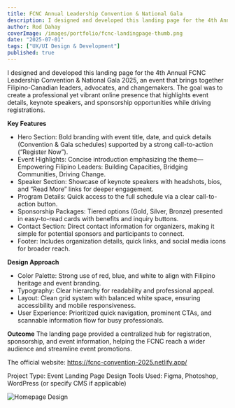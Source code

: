 ```yaml
---
title: FCNC Annual Leadership Convention & National Gala
description: I designed and developed this landing page for the 4th Annual FCNC Leadership Convention & National Gala 2025, an event that brings together Filipino-Canadian leaders, advocates, and changemakers.  
author: Rod Dahay
coverImage: /images/portfolio/fcnc-landingpage-thumb.png
date: "2025-07-01"
tags: ["UX/UI Design & Development"]
published: true
---
```


I designed and developed this landing page for the 4th Annual FCNC Leadership Convention & National Gala 2025, an event that brings together Filipino-Canadian leaders, advocates, and changemakers. The goal was to create a professional yet vibrant online presence that highlights event details, keynote speakers, and sponsorship opportunities while driving registrations.



**Key Features**
+ Hero Section: Bold branding with event title, date, and quick details (Convention & Gala schedules) supported by a strong call-to-action (“Register Now”).
+ Event Highlights: Concise introduction emphasizing the theme—Empowering Filipino Leaders: Building Capacities, Bridging Communities, Driving Change.
+ Speaker Section: Showcase of keynote speakers with headshots, bios, and “Read More” links for deeper engagement.
+ Program Details: Quick access to the full schedule via a clear call-to-action button.
+ Sponsorship Packages: Tiered options (Gold, Silver, Bronze) presented in easy-to-read cards with benefits and inquiry buttons.
+ Contact Section: Direct contact information for organizers, making it simple for potential sponsors and participants to connect.
+ Footer: Includes organization details, quick links, and social media icons for broader reach.

**Design Approach**
+ Color Palette: Strong use of red, blue, and white to align with Filipino heritage and event branding.
+ Typography: Clear hierarchy for readability and professional appeal.
+ Layout: Clean grid system with balanced white space, ensuring accessibility and mobile responsiveness.
+ User Experience: Prioritized quick navigation, prominent CTAs, and scannable information flow for busy professionals.


**Outcome**
The landing page provided a centralized hub for registration, sponsorship, and event information, helping the FCNC reach a wider audience and streamline event promotions.

The official website: <a href="https://fcnc-convention-2025.netlify.app/" target="_blank">https://fcnc-convention-2025.netlify.app/</a>

Project Type: Event Landing Page Design
Tools Used: Figma, Photoshop, WordPress (or specify CMS if applicable)


![Homepage Design](/images/portfolio/fcnc-landingpage01.jpg)
